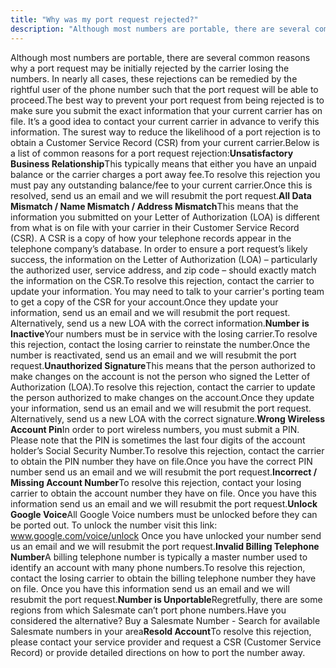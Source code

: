 ```yaml
---
title: "Why was my port request rejected?"
description: "Although most numbers are portable, there are several common reasons why a port request may be initially rejected by the carrier losing the numbers. I..."
---
```


Although most numbers are portable, there are several common reasons why a port request may be initially rejected by the carrier losing the numbers. In nearly all cases, these rejections can be remedied by the rightful user of the phone number such that the port request will be able to proceed.The best way to prevent your port request from being rejected is to make sure you submit the exact information that your current carrier has on file. It’s a good idea to contact your current carrier in advance to verify this information. The surest way to reduce the likelihood of a port rejection is to obtain a Customer Service Record (CSR) from your current carrier.Below is a list of common reasons for a port request rejection:**Unsatisfactory Business Relationship**This typically means that either you have an unpaid balance or the carrier charges a port away fee.To resolve this rejection you must pay any outstanding balance/fee to your current carrier.Once this is resolved, send us an email and we will resubmit the port request.**All Data Mismatch / Name Mismatch / Address Mismatch**This means that the information you submitted on your Letter of Authorization (LOA) is different from what is on file with your carrier in their Customer Service Record (CSR). A CSR is a copy of how your telephone records appear in the telephone company’s database. In order to ensure a port request’s likely success, the information on the Letter of Authorization (LOA) – particularly the authorized user, service address, and zip code – should exactly match the information on the CSR.To resolve this rejection, contact the carrier to update your information. You may need to talk to your carrier's porting team to get a copy of the CSR for your account.Once they update your information, send us an email and we will resubmit the port request. Alternatively, send us a new LOA with the correct information.**Number is Inactive**Your numbers must be in service with the losing carrier.To resolve this rejection, contact the losing carrier to reinstate the number.Once the number is reactivated, send us an email and we will resubmit the port request.**Unauthorized Signature**This means that the person authorized to make changes on the account is not the person who signed the Letter of Authorization (LOA).To resolve this rejection, contact the carrier to update the person authorized to make changes on the account.Once they update your information, send us an email and we will resubmit the port request. Alternatively, send us a new LOA with the correct signature.**Wrong Wireless Account Pin**In order to port wireless numbers, you must submit a PIN. Please note that the PIN is sometimes the last four digits of the account holder’s Social Security Number.To resolve this rejection, contact the carrier to obtain the PIN number they have on file.Once you have the correct PIN number send us an email and we will resubmit the port request.**Incorrect / Missing Account Number**To resolve this rejection, contact your losing carrier to obtain the account number they have on file. Once you have this information send us an email and we will resubmit the port request.**Unlock Google Voice**All Google Voice numbers must be unlocked before they can be ported out. To unlock the number visit this link: www.google.com/voice/unlock Once you have unlocked your number send us an email and we will resubmit the port request.**Invalid Billing Telephone Number**A billing telephone number is typically a master number used to identify an account with many phone numbers.To resolve this rejection, contact the losing carrier to obtain the billing telephone number they have on file. Once you have this information send us an email and we will resubmit the port request.**Number is Unportable**Regretfully, there are some regions from which Salesmate can’t port phone numbers.Have you considered the alternative?
Buy a Salesmate Number - Search for available Salesmate numbers in your area**Resold Account**To resolve this rejection, please contact your service provider and request a CSR (Customer Service Record) or provide detailed directions on how to port the number away.
